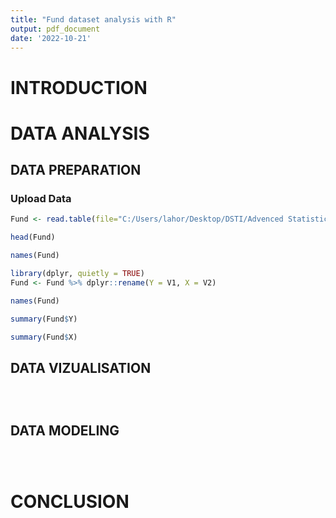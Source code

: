 ```yaml
---
title: "Fund dataset analysis with R"
output: pdf_document
date: '2022-10-21'
---
```


# INTRODUCTION


# DATA ANALYSIS

## DATA PREPARATION

### Upload Data
```r
Fund <- read.table(file="C:/Users/lahor/Desktop/DSTI/Advenced Statistic/Project/VSURF_Toys-and-Fund-datasets-analysis-with-R/Data/fund.txt", header = FALSE)
```


```r
head(Fund)
```

```r
names(Fund)

```
```r
library(dplyr, quietly = TRUE)
Fund <- Fund %>% dplyr::rename(Y = V1, X = V2)
```

```r
names(Fund)
```
```r
summary(Fund$Y)
```

```r
summary(Fund$X)
```






## DATA VIZUALISATION
```r
```


```r
```

```r

```

## DATA MODELING
```r
```


```r
```

```r

```


# CONCLUSION

